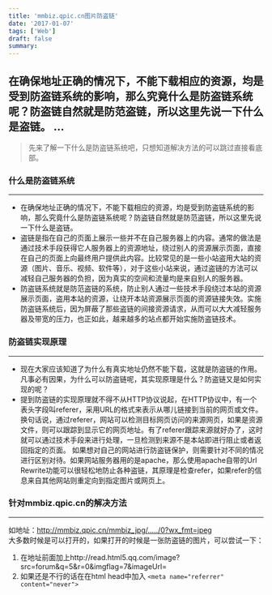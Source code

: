 ```yaml
---
title: 'mmbiz.qpic.cn图片防盗链'
date: '2017-01-07'
tags: ['Web']
draft: false
summary: 
---
```


在确保地址正确的情况下，不能下载相应的资源，均是受到防盗链系统的影响，那么究竟什么是防盗链系统呢？防盗链自然就是防范盗链，所以这里先说一下什么是盗链。   ...
---
> 先来了解一下什么是防盗链系统吧，只想知道解决方法的可以跳过直接看底部。    

### 什么是防盗链系统
---
* 在确保地址正确的情况下，不能下载相应的资源，均是受到防盗链系统的影响，那么究竟什么是防盗链系统呢？防盗链自然就是防范盗链，所以这里先说一下什么是盗链。
* 盗链是指在自己的页面上展示一些并不在自己服务器上的内容。通常的做法是通过技术手段获得它人服务器上的资源地址，绕过别人的资源展示页面，直接在自己的页面上向最终用户提供此内容。比较常见的是一些小站盗用大站的资源（图片、音乐、视频、软件等），对于这些小站来说，通过盗链的方法可以减轻自己服务器的负担，因为真实的空间和流量均是来自别人的服务器。
* 防盗链系统就是防范盗链的系统，防止别人通过一些技术手段绕过本站的资源展示页面，盗用本站的资源，让绕开本站资源展示页面的资源链接失效。实施防盗链系统后，因为屏蔽了那些盗链的间接资源请求，从而可以大大减轻服务器及带宽的压力，也正如此，越来越多的站点都开始实施防盗链技术。


### 防盗链实现原理
---
* 现在大家应该知道了为什么有真实地址仍然不能下载，这就是防盗链的作用。凡事必有因果，为什么可以防盗链呢，其实现原理是什么？防盗链又是如何实现的呢？
* 提到防盗链的实现原理就不得不从HTTP协议说起，在HTTP协议中，有一个表头字段叫referer，采用URL的格式来表示从哪儿链接到当前的网页或文件。换句话说，通过referer，网站可以检测目标网页访问的来源网页，如果是资源文件，则可以跟踪到显示它的网页地址。有了referer跟踪来源就好办了，这时就可以通过技术手段来进行处理，一旦检测到来源不是本站即进行阻止或者返回指定的页面。
如果想对自己的网站进行防盗链保护，则需要针对不同的情况进行区别对待。如果网站服务器用的是apache，那么使用apache自带的Url Rewrite功能可以很轻松地防止各种盗链，其原理是检查refer，如果refer的信息来自其他网站则重定向到指定图片或网页上。

### 针对mmbiz.qpic.cn的解决方法
---
如地址：http://mmbiz.qpic.cn/mmbiz_jpg/...../0?wx_fmt=jpeg  
大多数时候是可以打开的，如果打开的时候是一张防盗链的图片，可以尝试一下：   
1. 在地址前面加上http://read.html5.qq.com/image?src=forum&q=5&r=0&imgflag=7&imageUrl=  
2. 如果还是不行的话在在html head中加入
``` <meta name="referrer" content="never"> ```